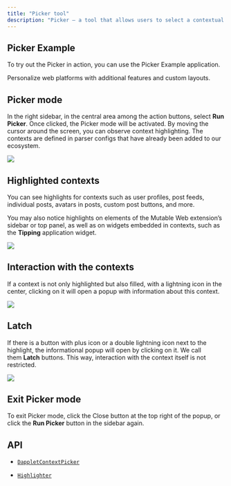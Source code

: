 ```yaml
---
title: "Picker tool"
description: "Picker — a tool that allows users to select a contextual area on a web page in order to perform actions on it or extract useful data. This tool is provided by the platform for application developers, who define how and for what purposes the Picker will be used."
---
```


## Picker Example

To try out the Picker in action, you can use the Picker Example application.

<CardGroup cols={1}>
  <Card title="Install the Mutable Web extension from Chrome Web Store" icon="puzzle-piece" href="https://chromewebstore.google.com/detail/mutable-web/cnahdmdbhkphpbpbjjbfdnmbphbenglc">
    Personalize web platforms with additional features and custom layouts.
  </Card>
</CardGroup>

## Picker mode

In the right sidebar, in the central area among the action buttons, select **Run Picker**. Once clicked, the Picker mode will be activated. By moving the cursor around the screen, you can observe context highlighting. The contexts are defined in parser configs that have already been added to our ecosystem.

![](images/products/picker/docs-picker-02.png)

## Highlighted contexts

You can see highlights for contexts such as user profiles, post feeds, individual posts, avatars in posts, custom post buttons, and more.

You may also notice highlights on elements of the Mutable Web extension’s sidebar or top panel, as well as on widgets embedded in contexts, such as the **Tipping** application widget.

![](images/products/picker/docs-picker-03.png)

## Interaction with the contexts

If a context is not only highlighted but also filled, with a lightning icon in the center, clicking on it will open a popup with information about this context.

![](images/products/picker/docs-picker-04.png)

## Latch

If there is a button with plus icon or a double lightning icon next to the highlight, the informational popup will open by clicking on it. We call them **Latch** buttons. This way, interaction with the context itself is not restricted.

![](images/products/picker/docs-picker-05.png)

## Exit Picker mode

To exit Picker mode, click the Close button at the top right of the popup, or click the **Run Picker** button in the sidebar again.

## API

* [`DappletContextPicker`](https://dapplets.mintlify.app/api-references/dapplet-context-picker)

* [`Highlighter`](https://dapplets.mintlify.app/api-references/highlighter)